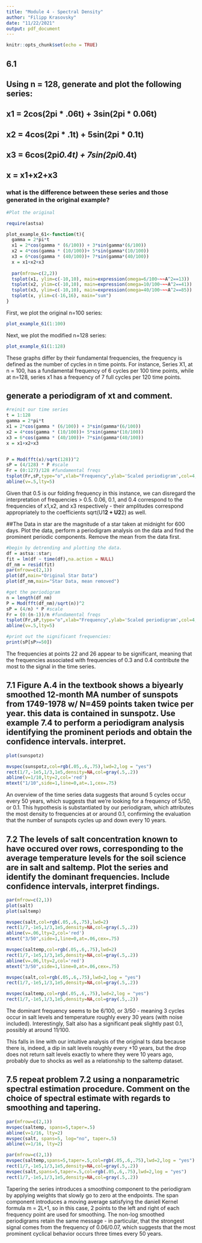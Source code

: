 ```yaml
---
title: "Module 4 - Spectral Density"
author: "Filipp Krasovsky"
date: "11/22/2021"
output: pdf_document
---
```


```r
knitr::opts_chunk$set(echo = TRUE)
```

## 6.1 
## Using n = 128, generate and plot the following series:
## x1 = 2cos(2pi * .06t) + 3sin(2pi * 0.06t)
## x2 = 4cos(2pi * .1t)  + 5sin(2pi * 0.1t)
## x3 = 6cos(2pi*0.4t) + 7sin(2pi*0.4t)
## x = x1+x2+x3

### what is the difference between these series and those generated in the original example?

```r
#Plot the original

require(astsa)

plot_example_61<-function(t){
  gamma = 2*pi*t
  x1 = 2*cos(gamma * (6/100)) + 3*sin(gamma*(6/100))
  x2 = 4*cos(gamma * (10/100))+ 5*sin(gamma*(10/100))
  x3 = 6*cos(gamma * (40/100))+ 7*sin(gamma*(40/100))
  x = x1+x2+x3
  
  par(mfrow=c(2,2))
  tsplot(x1, ylim=c(-10,10), main=expression(omega=6/100~~~A^2==13))
  tsplot(x2, ylim=c(-10,10), main=expression(omega=10/100~~~A^2==41))
  tsplot(x3, ylim=c(-10,10), main=expression(omega=40/100~~~A^2==85))
  tsplot(x, ylim=c(-16,16), main="sum") 
}

```

First, we plot the original n=100 series:
```r
plot_example_61(1:100)
```
Next, we plot the modified n=128 series:

```r
plot_example_61(1:128)
```
These graphs differ by their fundamental frequencies, the frequency is defined as the number of cycles in n time points. For instance, Series X1, at n = 100, has a fundamental frequency of 6 cycles per 100 time points, while at n=128, series x1 has a frequency of 7 full cycles per 120 time points.

## generate a periodigram of xt and comment.

```r
#reinit our time series
t = 1:128
gamma = 2*pi*t
x1 = 2*cos(gamma * (6/100)) + 3*sin(gamma*(6/100))
x2 = 4*cos(gamma * (10/100))+ 5*sin(gamma*(10/100))
x3 = 6*cos(gamma * (40/100))+ 7*sin(gamma*(40/100))
x = x1+x2+x3


P = Mod(fft(x)/sqrt(128))^2
sP = (4/128) * P #scale 
Fr = (0:127)/128 #fundamental freqs
tsplot(Fr,sP,type="o",xlab="Frequency",ylab='Scaled periodigram',col=4,ylim=c(0,90))
abline(v=.5,lty=5)

```
Given that 0.5 is our folding frequency in this instance, we can disregard the interpretation of frequencies > 0.5. 0.06, 0.1, and 0.4 correspond to the frequencies of x1,x2, and x3 respectively - their amplitudes correspond appropriately to the coefficients sqrt(U1**2 + U2**2) as well.

##The Data in star are the magnitude of a star taken at midnight for 600 days. Plot the data, perform a periodigram analysis on the data and find the prominent periodic components. Remove the mean from the data first.

```r
#begin by detrending and plotting the data.
df = astsa::star;
fit = lm(df ~ time(df),na.action = NULL)
df_nm = resid(fit)
par(mfrow=c(2,1))
plot(df,main="Original Star Data")
plot(df_nm,main="Star Data, mean removed")

#get the periodigram
n = length(df_nm)
P = Mod(fft(df_nm)/sqrt(n))^2
sP = (4/n) * P #scale 
Fr = (0:(n-1))/n #fundamental freqs
tsplot(Fr,sP,type="o",xlab="Frequency",ylab='Scaled periodigram',col=4,ylim=c(0,90),xlim=c(0,0.5))
abline(v=.5,lty=5)

#print out the significant frequencies:
print(sP[sP>=50])
```
The frequencies at points 22 and 26 appear to be significant, meaning that the frequencies associated with frequencies of 0.3 and 0.4 contribute the most to the signal in the time series.

## 7.1 Figure A.4 in the textbook shows a biyearly smoothed 12-month MA number of sunspots from 1749-1978 w/ N=459 points taken twice per year. this data is contained in sunspotz. Use example 7.4 to perform a periodigram analysis identifying the prominent periods and obtain the confidence intervals. interpret.

```r
plot(sunspotz)

mvspec(sunspotz,col=rgb(.05,.6,.75),lwd=2,log = "yes")
rect(1/7,-1e5,1/3,1e5,density=NA,col=gray(.5,.2))
abline(v=1/10,lty=2,col='red')
mtext("1/10",side=1,line=0,at=.1,cex=.75)
```
An overview of the time series data suggests that around 5 cycles occur every 50 years, which suggests that we're looking for a frequency of 5/50, or 0.1. This hypothesis is substantiated by our periodigram, which attributes the most density to frequencies at or around 0.1, confirming the evaluation that the number of sunspots cycles up and down every 10 years.

## 7.2 The levels of salt concentration known to have occured over rows, corresponding to the average temperature levels for the soil science are in salt and saltemp. Plot the series and identify the dominant frequencies. Include confidence intervals, interpret findings.

```r
par(mfrow=c(2,1))
plot(salt)
plot(saltemp)

mvspec(salt,col=rgb(.05,.6,.75),lwd=2)
rect(1/7,-1e5,1/3,1e5,density=NA,col=gray(.5,.2))
abline(v=.06,lty=2,col='red')
mtext("3/50",side=1,line=0,at=.06,cex=.75)

mvspec(saltemp,col=rgb(.05,.6,.75),lwd=2)
rect(1/7,-1e5,1/3,1e5,density=NA,col=gray(.5,.2))
abline(v=.06,lty=2,col='red')
mtext("3/50",side=1,line=0,at=.06,cex=.75)

mvspec(salt,col=rgb(.05,.6,.75),lwd=2,log = "yes")
rect(1/7,-1e5,1/3,1e5,density=NA,col=gray(.5,.2))

mvspec(saltemp,col=rgb(.05,.6,.75),lwd=2,log = "yes")
rect(1/7,-1e5,1/3,1e5,density=NA,col=gray(.5,.2))
```
The dominant frequency seems to be 6/100, or 3/50 - meaning 3 cycles occur in salt levels and temperature roughly every 30 years (with noise included). Interestingly, Salt also has a significant peak slightly past 0.1, possibly at around 11/100.

This falls in line with our intuitive analysis of the original ts data because there is, indeed, a dip in salt levels roughly every +10 years, but the drop does not return salt levels exactly to where they were 10 years ago, probably due to shocks as well as a relationship to the saltemp dataset.

## 7.5 repeat problem 7.2 using a nonparametric spectral estimation procedure. Comment on the choice of spectral estimate with regards to smoothing and tapering.
```r
par(mfrow=c(2,1))  
mvspec(saltemp, spans=5,taper=.5)  
abline(v=1/16, lty=2)  
mvspec(salt, spans=5, log="no", taper=.5)  
abline(v=1/16, lty=2)  

par(mfrow=c(2,1))
mvspec(saltemp,spans=5,taper=.5,col=rgb(.05,.6,.75),lwd=2,log = "yes")
rect(1/7,-1e5,1/3,1e5,density=NA,col=gray(.5,.2))
mvspec(salt,spans=5,taper=.5,col=rgb(.05,.6,.75),lwd=2,log = "yes")
rect(1/7,-1e5,1/3,1e5,density=NA,col=gray(.5,.2))
```
Tapering the series introduces a smoothing component to the periodigram by applying weights that slowly go to zero at the endpoints. The span component introduces a moving average satisfying the daniell Kernel formula m = 2L+1, so in this case, 2 points to the left and right of each frequency point are used for smoothing. The non-log smoothed periodigrams retain the same message - in particular, that the strongest signal comes from the frequency of 0.06/0.07, which suggests that the most prominent cyclical behavior occurs three times every 50 years.



